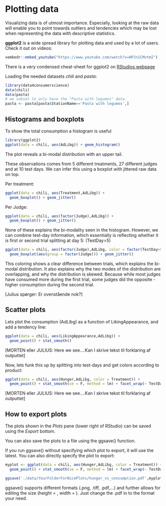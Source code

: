 
# Plotting data

Visualizing data is of utmost importance. 
Especially, looking at the raw data will enable you to point towards outliers and tendencies which may be lost when representing the data with descriptive statistics. 

**ggplot2** is a wide spread library for plotting data and used by a lot of users. Check it out on videos:

```r
vembedr::embed_youtube("https://www.youtube.com/watch?v=HPJn1CMvtmI")
```


There is a very condensed cheat-sheet for ggplot2 on [RStudios webpage](https://www.rstudio.com/embed/resources/cheatsheets/)

Loading the needed datasets _chili_ and _pasta_: 

```r
library(data4consumerscience)
data(chili)
data(pasta)
# we subset to only have the "Pasta with legumes" data. 
pasta <- pasta[pasta$StationName=='Pasta with legumes',]
```

## Histograms and boxplots

To show the total consumption a histogram is useful

```r
library(ggplot2)
ggplot(data = chili, aes(AdLibg)) + geom_histogram()
```

The plot reveals a bi-modal distribution with an upper tail. 

These observations comes from 5 different treatments, 27 different judges and at 10 test days. We can infer this using a boxplot with jittered raw data on top. 

Per treatment: 

```r
ggplot(data = chili, aes(Treatment,AdLibg)) + 
  geom_boxplot() + geom_jitter()
```

Per Judge: 
```r
ggplot(data = chili, aes(factor(Judge),AdLibg)) + 
  geom_boxplot() + geom_jitter()
```

None of these explains the bi-modality seen in the histogram. However, we can combine test-day information, which essentially is reflecting whether it is first or second trial splitting at day 5: (TestDay>5)

```r
ggplot(data = chili, aes(factor(Judge),AdLibg, color = factor(TestDay>5))) + 
  geom_boxplot(aes(group = factor(Judge))) + geom_jitter()
```

This coloring shows a clear difference between trials, which explains the bi-modal distribution. It also explains why the two modes of the distribution are overlapping, and why the distribution is skewed. Because while most judges have consumed more during the first trial, some judges did the opposite - higher consumption during the second trial.

[Julius spørger: Er ovenstående nok?]

## Scatter plots

Lets plot the consumption (AdLibg) as a function of LikingAppearance, and add a tendency line: 

```r
ggplot(data = chili, aes(LikingAppearance,AdLibg)) + 
  geom_point() + stat_smooth()
```

[MORTEN eller JULIUS: Here we see....Kan I skrive tekst til forklaring af outputtet]


Now, lets funk this up by splitting into test-days and get colors according to product: 

```r
ggplot(data = chili, aes(Hunger,AdLibg, color = Treatment)) + 
  geom_point() + stat_smooth(se = F, method = lm) + facet_wrap(~ TestDay>5)
```

[MORTEN eller JULIUS: Here we see....Kan I skrive tekst til forklaring af outputtet]

## How to export plots 

The plots shown in the _Plots_ pane (lower right of RStudio) can be saved using the _Export_ bottom. 

You can also save the plots to a file using the ggsave() function. 

If you run ggsave() without specifying which plot to export, it will use the latest. You can also directly specify the plot to export: 

```r
myplot <- ggplot(data = chili, aes(Hunger,AdLibg, color = Treatment)) + 
  geom_point() + stat_smooth(se = F, method = lm) + facet_wrap(~ TestDay>5)

ggsave('./data/YourFolderForNicePlots/hunger_vs_consumption.pdf',myplot)
```

ggsave() supports different formats (.png, .tiff, .pdf,...) and further allows for editing the size (height = , width = ). Just change the .pdf in to the format your need. 
